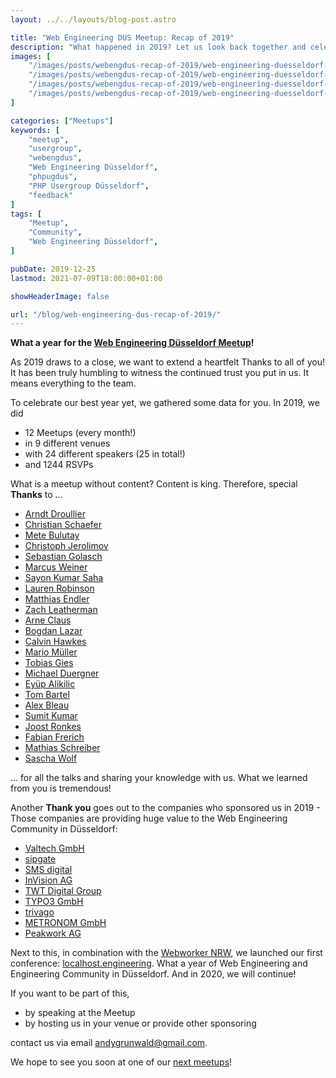 ```yaml
---
layout: ../../layouts/blog-post.astro

title: "Web Engineering DUS Meetup: Recap of 2019"
description: "What happened in 2019? Let us look back together and celebrate this incredible year for the Web Engineering Düsseldorf Meetup."
images: [
    "/images/posts/webengdus-recap-of-2019/web-engineering-duesseldorf-may-peakwork-matthias-endler-zach-leatherman.png",
    "/images/posts/webengdus-recap-of-2019/web-engineering-duesseldorf-january-trivago-with-christian-schaefer.jpg",
    "/images/posts/webengdus-recap-of-2019/web-engineering-duesseldorf-april-sipgate-with-lauren-robinson.jpg",
    "/images/posts/webengdus-recap-of-2019/web-engineering-duesseldorf-logo-banner.png"
]

categories: ["Meetups"]
keywords: [
    "meetup",
    "usergroup",
    "webengdus",
    "Web Engineering Düsseldorf",
    "phpugdus",
    "PHP Usergroup Düsseldorf",
    "feedback"
]
tags: [
    "Meetup",
    "Community",
    "Web Engineering Düsseldorf",
]

pubDate: 2019-12-25
lastmod: 2021-07-09T18:00:00+01:00

showHeaderImage: false

url: "/blog/web-engineering-dus-recap-of-2019/"
---
```


<BlogPostImage
    path="/images/posts/webengdus-recap-of-2019/web-engineering-duesseldorf-logo-banner.png"
    alt="Web Engineering Düsseldorf Meetup Logo"
    title="Web Engineering Düsseldorf Meetup Logo" />

**What a year for the [Web Engineering Düsseldorf Meetup](https://www.meetup.com/Web-Engineering-Duesseldorf/ "Web Engineering Düsseldorf Meetup")!**

As 2019 draws to a close, we want to extend a heartfelt Thanks to all of you!
It has been truly humbling to witness the continued trust you put in us. It means everything to the team.

To celebrate our best year yet, we gathered some data for you.
In 2019, we did

- 12 Meetups (every month!)
- in 9 different venues
- with 24 different speakers (25 in total!)
- and 1244 RSVPs

<BlogPostImage
    path="/images/posts/webengdus-recap-of-2019/web-engineering-duesseldorf-may-peakwork-matthias-endler-zach-leatherman.png"
    alt="Web Engineering Düsseldorf Meetup at Peakwork in May 2019 with Matthias Endler and Zach Leatherman"
    title="Web Engineering Düsseldorf Meetup at Peakwork in May 2019 with Matthias Endler and Zach Leatherman" />

What is a meetup without content? Content is king. Therefore, special **Thanks** to ...

- [Arndt Droullier](https://twitter.com/arndtdr "Arndt Droullier at twitter")
- [Christian Schaefer](https://twitter.com/derSchepp "Christian Schaefer at twitter")
- [Mete Bulutay](https://www.linkedin.com/in/mete-bulutay/ "Mete Bulutay at LinkedIn")
- [Christoph Jerolimov](https://twitter.com/jerolimov "Christoph Jerolimov at twitter")
- [Sebastian Golasch](https://twitter.com/asciidisco "Sebastian Golasch at twitter")
- [Marcus Weiner](https://twitter.com/mraerino "Marcus Weiner at twitter")
- [Sayon Kumar Saha](https://twitter.com/crazy_lens "Sayon Kumar Saha at twitter")
- [Lauren Robinson](https://twitter.com/lauren_robi "Lauren Robinson at twitter")
- [Matthias Endler](https://twitter.com/matthiasendler "Matthias Endler at twitter")
- [Zach Leatherman](https://twitter.com/zachleat "Zach Leatherman at twitter")
- [Arne Claus](https://twitter.com/arnecls "Arne Claus at twitter")
- [Bogdan Lazar](https://twitter.com/tricinel "Bogdan Lazar at twitter")
- [Calvin Hawkes](https://twitter.com/CalvinHawkes "Calvin Hawkes at twitter")
- [Mario Müller](https://twitter.com/xenji "Mario Müller at twitter")
- [Tobias Gies](https://twitter.com/tobiasgies "Tobias Gies at twitter")
- [Michael Duergner](https://twitter.com/duergner "Michael Duergner at twitter")
- [Eyüp Alikilic](https://twitter.com/eyuepalikilic "Eyüp Alikilic at twitter")
- [Tom Bartel](https://twitter.com/twbartel "Tom Bartel at twitter")
- [Alex Bleau](https://twitter.com/Bleau "Alex Bleau at twitter")
- [Sumit Kumar](https://twitter.com/TweetsOfSumit "Sumit Kumar at twitter")
- [Joost Ronkes](https://www.linkedin.com/in/joost-ronkes-agerbeek-46a41339/ "Joost Ronkes at LinkedIn")
- [Fabian Frerich](https://twitter.com/zuqbu "Fabian Frerich at twitter")
- [Mathias Schreiber](https://twitter.com/mattLefaux "Mathias Schreiber at twitter")
- [Sascha Wolf](https://twitter.com/wolf4earth "Sascha Wolf at twitter")

... for all the talks and sharing your knowledge with us.
What we learned from you is tremendous!

<BlogPostImage
    path="/images/posts/webengdus-recap-of-2019/web-engineering-duesseldorf-january-trivago-with-christian-schaefer.jpg"
    alt="Web Engineering Düsseldorf Meetup at trivago in January 2019 with Christian Schaefer and Arndt Droullier"
    title="Web Engineering Düsseldorf Meetup at trivago in January 2019 with Christian Schaefer and Arndt Droullier" />

Another **Thank you** goes out to the companies who sponsored us in 2019 - Those companies are providing huge value to the Web Engineering Community in Düsseldorf:

- [Valtech GmbH](https://valtech-mobility.de/ "Valtech GmbH")
- [sipgate](https://www.sipgate.de/ "sipgate")
- [SMS digital](https://sms-digital.com/ "SMS digital")
- [InVision AG](https://www.ivx.com/ "InVision AG")
- [TWT Digital Group](https://www.twt.de/ "TWT Digital Group")
- [TYPO3 GmbH](https://typo3.com/ "TYPO3 GmbH")
- [trivago](https://www.trivago.com/ "trivago")
- [METRONOM GmbH](https://www.metronom.com/ "METRONOM GmbH")
- [Peakwork AG](https://peakwork.com/ "Peakwork AG")

Next to this, in combination with the [Webworker NRW](https://www.meetup.com/Webworker-NRW/ "Webworker NRW Meetup"), we launched our first conference: [localhost.engineering](https://localhost.engineering/ "localhost engineering conference in Düsseldorf").
What a year of Web Engineering and Engineering Community in Düsseldorf.
And in 2020, we will continue!

If you want to be part of this,

- by speaking at the Meetup
- by hosting us in your venue or provide other sponsoring

contact us via email andygrunwald@gmail.com.

We hope to see you soon at one of our [next meetups](https://www.meetup.com/Web-Engineering-Duesseldorf/events/ "Next Web Engineering Düsseldorf Meetup Events")!

<BlogPostImage
    path="/images/posts/webengdus-recap-of-2019/web-engineering-duesseldorf-april-sipgate-with-lauren-robinson.jpg"
    alt="Web Engineering Düsseldorf Meetup at sipgate in April 2019 with Lauren Robinson and Sayon Kumar Saha"
    title="Web Engineering Düsseldorf Meetup at sipgate in April 2019 with Lauren Robinson and Sayon Kumar Saha" />
